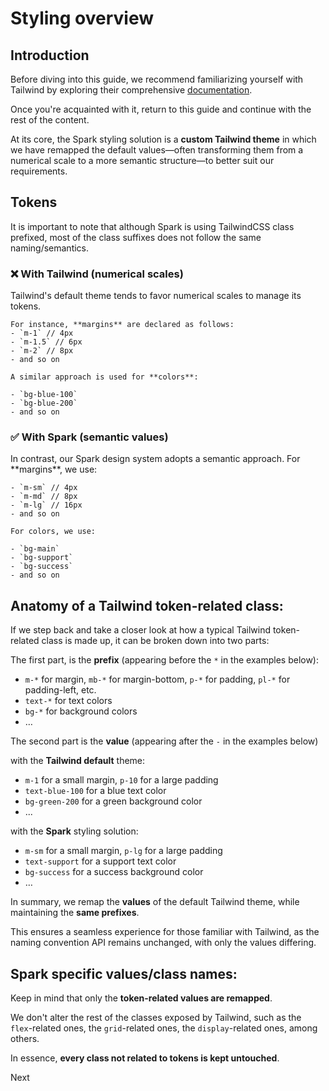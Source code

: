 
<Meta title="Styling/Overview" />

# Styling overview

## Introduction

Before diving into this guide, we recommend familiarizing yourself with Tailwind by exploring their comprehensive [documentation](https://tailwindcss.com/docs/utility-first).

Once you're acquainted with it, return to this guide and continue with the rest of the content.

At its core, the Spark styling solution is a **custom Tailwind theme** in which we have remapped the default values—often transforming them from a numerical scale to a more semantic structure—to better suit our requirements.

## Tokens

It is important to note that although Spark is using TailwindCSS class prefixed, most of the class suffixes does not follow the same naming/semantics.

<div className="flex gap-lg">
  <div className=" bg-error-container text-on-error-container rounded-md flex-1 p-lg">
    <h3>❌ With Tailwind (numerical scales)</h3>
    Tailwind's default theme tends to favor numerical scales to manage its tokens.

    For instance, **margins** are declared as follows:
    - `m-1` // 4px
    - `m-1.5` // 6px
    - `m-2` // 8px
    - and so on

    A similar approach is used for **colors**:

    - `bg-blue-100`
    - `bg-blue-200`
    - and so on

  </div>

  <div className="bg-success-container text-on-success-container rounded-md flex-1 p-lg">
    <h3>✅ With Spark (semantic values)</h3>
    In contrast, our Spark design system adopts a semantic approach. For **margins**, we use:

    - `m-sm` // 4px
    - `m-md` // 8px
    - `m-lg` // 16px
    - and so on

    For colors, we use:

    - `bg-main`
    - `bg-support`
    - `bg-success`
    - and so on

  </div>
</div>

## Anatomy of a Tailwind token-related class:

If we step back and take a closer look at how a typical Tailwind token-related class is made up, it can be broken down into two parts:

The first part, is the **prefix** (appearing before the `*` in the examples below):

- `m-*` for margin, `mb-*` for margin-bottom, `p-*` for padding, `pl-*` for padding-left, etc.
- `text-*` for text colors
- `bg-*` for background colors
- …

The second part is the **value** (appearing after the `-` in the examples below)

with the **Tailwind default** theme:

- `m-1` for a small margin, `p-10` for a large padding
- `text-blue-100` for a blue text color
- `bg-green-200` for a green background color
- ...

with the **Spark** styling solution:

- `m-sm` for a small margin, `p-lg` for a large padding
- `text-support` for a support text color
- `bg-success` for a success background color
- …

In summary, we remap the **values** of the default Tailwind theme, while maintaining the **same prefixes**.

This ensures a seamless experience for those familiar with Tailwind, as the naming convention API remains unchanged, with only the values differing.

## Spark specific values/class names:

Keep in mind that only the **token-related values are remapped**.

We don't alter the rest of the classes exposed by Tailwind, such as the `flex`-related ones, the `grid`-related ones, the `display`-related ones, among others.

In essence, **every class not related to tokens is kept untouched**.

<div className="mt-md flex justify-end">
  <Card
    href="/?path=/docs/using-spark-theme--docs"
    description="handling theme customization"
  >
    Next
  </Card>
</div>
